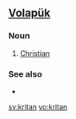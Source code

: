 ==[[Volapük]]==

===Noun===
{{infl|vo|noun}}
 
# [[Christian]]

===See also===
*{{l|vo|kritik}}

[[sv:kritan]]
[[vo:kritan]]